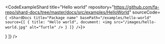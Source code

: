 
<CodeExampleShard
  title="Hello world"
  repository="https://github.com/fa-repo/shard-docs/tree/master/docs/src/examples/HelloWorld" sourceCode={`
<ShardDocs
  title="Package name"
  basePath="/examples/hello-world"
  source={[
    {
      title: "Hello world",
      document: <img src="/images/hello-world.jpg" alt="Turtle" />
    }
  ]}
/>`}>
  <Frame>
    <ShardDocs title="Package name" basePath="/examples/hello-world" source={[
  {
    title: "Hello world",
    document: <img src="/images/hello-world.jpg" alt="Turtle" />
  }
]} />
  </Frame>
</CodeExampleShard>